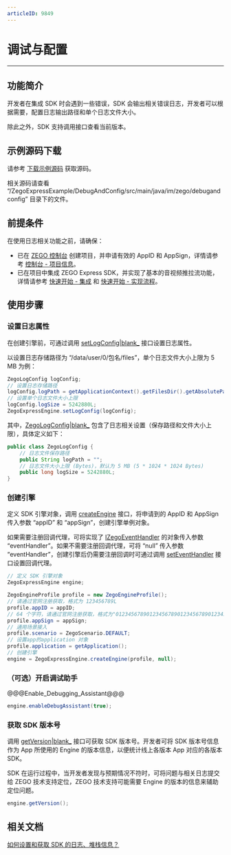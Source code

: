 ```yaml
---
articleID: 9849
---
```

# 调试与配置

- - -

## 功能简介

开发者在集成 SDK 时会遇到一些错误，SDK 会输出相关错误日志，开发者可以根据需要，配置日志输出路径和单个日志文件大小。

除此之外，SDK 支持调用接口查看当前版本。

## 示例源码下载

请参考 [下载示例源码](!DownloadDemo/DownloadDemo) 获取源码。

相关源码请查看 “/ZegoExpressExample/DebugAndConfig/src/main/java/im/zego/debugandconfig” 目录下的文件。

## 前提条件

在使用日志相关功能之前，请确保：

- 已在 [ZEGO 控制台](https://console.zego.im) 创建项目，并申请有效的 AppID 和 AppSign，详情请参考 [控制台 - 项目信息](https://doc-zh.zego.im/article/12107)。
- 已在项目中集成 ZEGO Express SDK，并实现了基本的音视频推拉流功能，详情请参考 [快速开始 - 集成](!Integration/SDK_Integration) 和 [快速开始 - 实现流程](!Integration/Solution_Implementation)。


## 使用步骤

### 设置日志属性

在创建引擎前，可通过调用 [setLogConfig\|blank_](@setLogConfig) 接口设置日志属性。

以设置日志存储路径为 “/data/user/0/包名/files”，单个日志文件大小上限为 5 MB 为例：

```java
ZegoLogConfig logConfig;
// 设置日志存储路径
logConfig.logPath = getApplicationContext().getFilesDir().getAbsolutePath();
// 设置单个日志文件大小上限
logConfig.logSize = 5242880L;
ZegoExpressEngine.setLogConfig(logConfig);
```


其中，[ZegoLogConfig\|blank_](@-ZegoLogConfig) 包含了日志相关设置（保存路径和文件大小上限），具体定义如下：

```java
public class ZegoLogConfig {
    // 日志文件保存路径
    public String logPath = "";
    // 日志文件大小上限 (Bytes)，默认为 5 MB (5 * 1024 * 1024 Bytes)
    public long logSize = 5242880L;
}
```

### 创建引擎

定义 SDK 引擎对象，调用 [createEngine](@createEngine) 接口，将申请到的 AppID 和 AppSign 传入参数 “appID” 和 “appSign”，创建引擎单例对象。

如果需要注册回调代理，可将实现了 [IZegoEventHandler](@-IZegoEventHandler) 的对象传入参数 “eventHandler”。如果不需要注册回调代理，可将 “null” 传入参数 “eventHandler”，创建引擎后仍需要注册回调时可通过调用 [setEventHandler](@setEventHandler) 接口设置回调代理。


```java
// 定义 SDK 引擎对象
ZegoExpressEngine engine;

ZegoEngineProfile profile = new ZegoEngineProfile();
// 请通过官网注册获取，格式为 123456789L
profile.appID = appID;
// 64 个字符，请通过官网注册获取，格式为"0123456789012345678901234567890123456789012345678901234567890123" 
profile.appSign = appSign;
// 通用场景接入 
profile.scenario = ZegoScenario.DEFAULT;
// 设置app的application 对象 
profile.application = getApplication();
// 创建引擎
engine = ZegoExpressEngine.createEngine(profile, null);
``` 

### （可选）开启调试助手

@@@Enable_Debugging_Assistant@@@

```Java
engine.enableDebugAssistant(true);
``` 

### 获取 SDK 版本号

调用 [getVersion\|blank_](@getVersion) 接口可获取 SDK 版本号。开发者可将 SDK 版本号信息作为 App 所使用的 Engine 的版本信息，以便统计线上各版本 App 对应的各版本 SDK。

<Note title="说明">


SDK 在运行过程中，当开发者发现与预期情况不符时，可将问题与相关日志提交给 ZEGO 技术支持定位，ZEGO 技术支持可能需要 Engine 的版本的信息来辅助定位问题。
</Note>

```java
engine.getVersion();
```

## 相关文档

[如何设置和获取 SDK 的日志、堆栈信息？](https://doc-zh.zego.im/faq/express_sdkLog)
